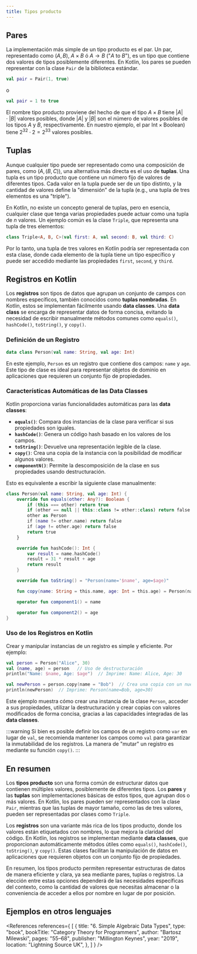 ```yaml
---
title: Tipos producto
---
```


<ReadingTime />

## Pares

La implementación más simple de un tipo producto es el par. Un par, representado como $(A, B)$, $A \times B$ ó $A \to B$ ("$A$ to $B$"), es un tipo que contiene dos valores de tipos posiblemente diferentes. En Kotlin, los pares se pueden representar con la clase `Pair` de la biblioteca estándar.

```kotlin
val pair = Pair(1, true)
```

o

```kotlin
val pair = 1 to true
```

El nombre tipo producto proviene del hecho de que el tipo $A \times B$ tiene $|A| \cdot |B|$ valores posibles, donde $|A|$ y $|B|$ son el número de valores posibles de los tipos $A$ y $B$, respectivamente. En nuestro ejemplo, el par $\text{Int} \times \text{Boolean})$ tiene $2^{32} \cdot 2 = 2^{33}$ valores posibles.

## Tuplas

Aunque cualquier tipo puede ser representado como una composición de pares, como $(A, (B, C))$, una alternativa más directa es el uso de **tuplas**. Una tupla es un tipo producto que contiene un número fijo de valores de diferentes tipos. Cada valor en la tupla puede ser de un tipo distinto, y la cantidad de valores define la "dimensión" de la tupla (e.g., una tupla de tres elementos es una "triple").

En Kotlin, no existe un concepto general de tuplas, pero en esencia, cualquier clase que tenga varias propiedades puede actuar como una tupla de $n$ valores. Un ejemplo común es la clase `Triple`, que representa una tupla de tres elementos:

```kotlin
class Triple<A, B, C>(val first: A, val second: B, val third: C)
```

Por lo tanto, una tupla de tres valores en Kotlin podría ser representada con esta clase, donde cada elemento de la tupla tiene un tipo específico y puede ser accedido mediante las propiedades `first`, `second`, y `third`.

## Registros en Kotlin

Los **registros** son tipos de datos que agrupan un conjunto de campos con nombres específicos, también conocidos como **tuplas nombradas**. En Kotlin, estos se implementan fácilmente usando **data classes**. Una **data class** se encarga de representar datos de forma concisa, evitando la necesidad de escribir manualmente métodos comunes como `equals()`, `hashCode()`, `toString()`, y `copy()`.

### Definición de un Registro

```kotlin
data class Person(val name: String, val age: Int)
```

En este ejemplo, `Person` es un registro que contiene dos campos: `name` y `age`. Este tipo de clase es ideal para representar objetos de dominio en aplicaciones que requieren un conjunto fijo de propiedades.

### Características Automáticas de las Data Classes

Kotlin proporciona varias funcionalidades automáticas para las **data classes**:

- **`equals()`**: Compara dos instancias de la clase para verificar si sus propiedades son iguales.
- **`hashCode()`**: Genera un código hash basado en los valores de los campos.
- **`toString()`**: Devuelve una representación legible de la clase.
- **`copy()`**: Crea una copia de la instancia con la posibilidad de modificar algunos valores.
- **`componentN()`**: Permite la descomposición de la clase en sus propiedades usando destructuración.

Esto es equivalente a escribir la siguiente clase manualmente:

```kotlin
class Person(val name: String, val age: Int) {
    override fun equals(other: Any?): Boolean {
        if (this === other) return true
        if (other == null || this::class != other::class) return false
        other as Person
        if (name != other.name) return false
        if (age != other.age) return false
        return true
    }

    override fun hashCode(): Int {
        var result = name.hashCode()
        result = 31 * result + age
        return result
    }

    override fun toString() = "Person(name='$name', age=$age)"

    fun copy(name: String = this.name, age: Int = this.age) = Person(name, age)

    operator fun component1() = name

    operator fun component2() = age
}
```

### Uso de los Registros en Kotlin

Crear y manipular instancias de un registro es simple y eficiente. Por ejemplo:

```kotlin
val person = Person("Alice", 30)
val (name, age) = person   // Uso de destructuración
println("Name: $name, Age: $age")  // Imprime: Name: Alice, Age: 30

val newPerson = person.copy(name = "Bob")  // Crea una copia con un nuevo nombre
println(newPerson)  // Imprime: Person(name=Bob, age=30)
```

Este ejemplo muestra cómo crear una instancia de la clase `Person`, acceder a sus propiedades, utilizar la destructuración y crear copias con valores modificados de forma concisa, gracias a las capacidades integradas de las **data classes**.

:::warning
Si bien es posible definir los campos de un registro como `var` en lugar de `val`, se recomienda mantener los campos como `val` para garantizar la inmutabilidad de los registros. La manera de "mutar" un registro es mediante su función `copy()`.
:::

## En resumen

Los **tipos producto** son una forma común de estructurar datos que contienen múltiples valores, posiblemente de diferentes tipos. Los **pares** y las **tuplas** son implementaciones básicas de estos tipos, que agrupan dos o más valores. En Kotlin, los pares pueden ser representados con la clase `Pair`, mientras que las tuplas de mayor tamaño, como las de tres valores, pueden ser representadas por clases como `Triple`.

Los **registros** son una variante más rica de los tipos producto, donde los valores están etiquetados con nombres, lo que mejora la claridad del código. En Kotlin, los registros se implementan mediante **data classes**, que proporcionan automáticamente métodos útiles como `equals()`, `hashCode()`, `toString()`, y `copy()`. Estas clases facilitan la manipulación de datos en aplicaciones que requieren objetos con un conjunto fijo de propiedades.

En resumen, los tipos producto permiten representar estructuras de datos de manera eficiente y clara, ya sea mediante pares, tuplas o registros. La elección entre estas opciones dependerá de las necesidades específicas del contexto, como la cantidad de valores que necesitas almacenar o la conveniencia de acceder a ellos por nombre en lugar de por posición.

## Ejemplos en otros lenguajes

<div className="language-card-container">
    <LanguageCard
        logoSrc="https://upload.wikimedia.org/wikipedia/commons/thumb/b/bd/Logo_C_sharp.svg/1200px-Logo_C_sharp.svg.png"
        language="C#"
        link="product/csharp"
    />
    <LanguageCard
        logoSrc="https://upload.wikimedia.org/wikipedia/commons/thumb/1/1c/Haskell-Logo.svg/1200px-Haskell-Logo.svg.png"
        language="Haskell"
        link="product/haskell"
    />
    <LanguageCard
        logoSrc="https://cdn-icons-png.flaticon.com/512/3984/3984314.png"
        language="Swift"
        link="product/swift"
    />
</div>

<References references={
    [
        {
            title: "6. Simple Algebraic Data Types",
            type: "book",
            bookTitle: "Category Theory for Programmers",
            author: "Bartosz Milewski",
            pages: "55–68",
            publisher: "Millington Keynes",
            year: "2019",
            location: "Lightning Source UK",
        },
    ]
} />
